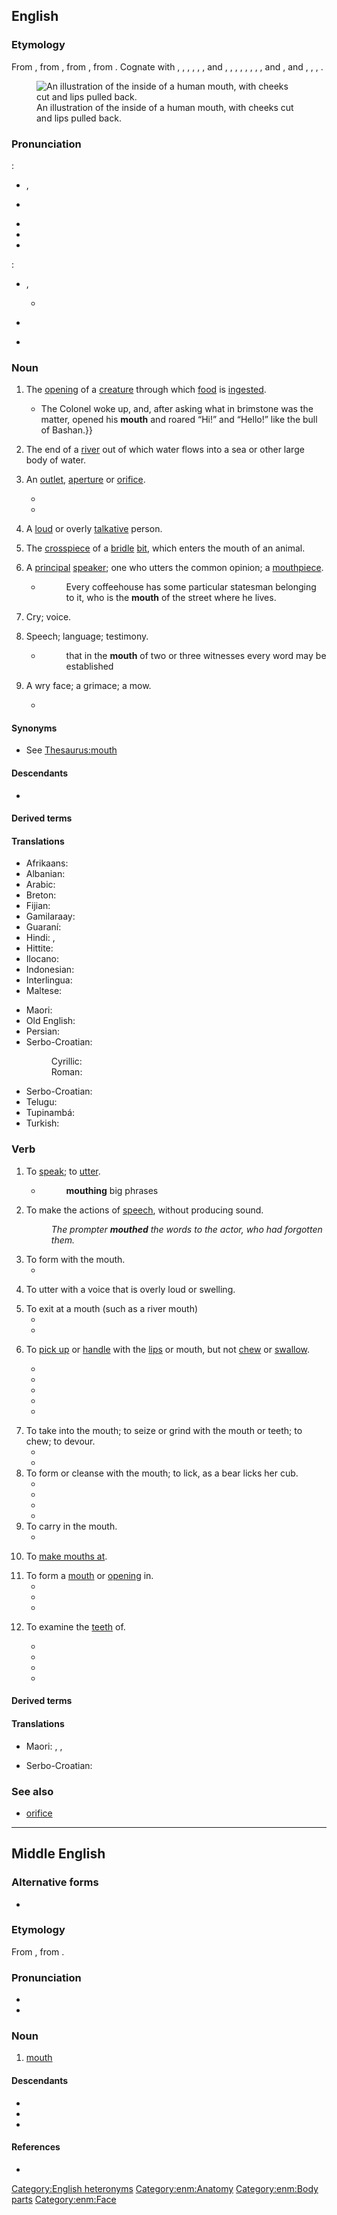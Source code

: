 {{also|mouþ}}
==English==
{{Wiktionary:Picture dictionary/en:head}}
{{wikipedia}}

===Etymology===
From {{inh|en|enm|mouth}}, from {{inh|en|ang|mūþ||mouth, opening, door, gate}}, from {{inh|en|gem-pro|*munþaz||mouth}}, from {{der|en|ine-pro|*ment-||to chew; jaw, mouth}}. Cognate with {{cog|sco|mooth||mouth}}, {{cog|frr|müd}}, {{m|frr|müth}}, {{m|frr|müss||mouth}}, {{cog|fy|mûn||mouth}}, {{cog|nl|mond||mouth}}, {{m|nl|muide||river mouth}} and {{m|nl|mui||riptide}}, {{cog|de|Mund||mouth}}, {{cog|sv|mun||mouth}}, {{cog|no|munn||mouth}}, {{cog|fo|muður}}, {{m|fo|munnur||mouth}}, {{cog|is|munnur||mouth}}, {{cog|got|𐌼𐌿𐌽𐌸𐍃||mouth}}, {{cog|la|mentum||chin}} and {{m|la|mandō||to chew}}, {{cog|grc|μάσταξ||jaws, mouth}} and {{m|grc|μασάομαι||to chew}}, {{cog|sq|mjekër||chin, beard}}, {{cog|cy|mant||jawbone}}, {{cog|hit|||tr=mēni|chin}}.

[[File:Mouth illustration-Otis Archives.jpg|right|thumb|An illustration of the inside of a human mouth, with cheeks cut and lips pulled back.]]

===Pronunciation===
{{qualifier|noun}}:
* {{enPR|mouth}}, {{IPA|en|/maʊθ/}}
* {{a|Canada}} {{IPA|en|/mʌʊθ/}}
* {{audio|en|En-uk-mouth.ogg|Audio (UK)}}
* {{audio|en|en-us-mouth.ogg|Audio (US)}}
* {{rhymes|en|aʊθ}}
{{qualifier|verb}}:
* {{enPR|mou''th''}}, {{IPA|en|/maʊð/}}
** {{audio|en|LL-Q1860 (eng)-Vealhurl-mouth (verb).wav|Audio (UK)}}
* {{a|Canada}} {{IPA|en|/mʌʊθ/|/maʊð/}}
* {{rhymes|en|aʊð}}

===Noun===
{{en-noun}}

# {{lb|en|anatomy}} The [[opening]] of a [[creature]] through which [[food]] is [[ingest]]ed.
#: {{ux|en|"Open your '''mouth''' and say 'aah'," directed the doctor.}}
#* {{quote-book|en|year=1913|author={{w|Joseph C. Lincoln}}|chapter=7| title=[http://openlibrary.org/works/OL5535161W Mr. Pratt's Patients]| passage=I made a speaking trumpet of my hands and commenced to whoop “Ahoy!” and “Hello!” at the top of my lungs. {{...}} The Colonel woke up, and, after asking what in brimstone was the matter, opened his '''mouth''' and roared “Hi!” and “Hello!” like the bull of Bashan.}}
# The end of a [[river]] out of which water flows into a sea or other large body of water.
#: {{ux|en|The '''mouth''' of the river is a good place to go birdwatching in spring and autumn.}}
# An [[outlet]], [[aperture]] or [[orifice]].
#: {{ux|en|The '''mouth''' of a cave}}
#* {{quote-book|en|year=1963|author={{w|Margery Allingham}}|title={{w|The China Governess}}| chapter=1|url=http://openlibrary.org/works/OL2004261W| passage=‘It was called the wickedest street in London and the entrance was just here. I imagine the '''mouth''' of the road lay between this lamp standard and the second from the next down there.’}}
#* {{quote-journal|en|date=2020 August 26|author=Tim Dunn|title=Great railway bores of our time!|journal=Rail|page=42|text=But why give a tunnel '''mouth''' any decoration whatsoever?}}
# {{lb|en|slang}} A [[loud]] or overly [[talkative]] person.
#: {{ux|en|My kid sister is a real '''mouth'''; she never shuts up.}}
# {{lb|en|saddlery}} The [[crosspiece]] of a [[bridle]] [[bit]], which enters the mouth of an animal.
# {{lb|en|obsolete}} A [[principal]] [[speaker]]; one who utters the common opinion; a [[mouthpiece]].
#* {{RQ:Spectator|IV|403|12 June 1712}}
#*: Every coffeehouse has some particular statesman belonging to it, who is the '''mouth''' of the street where he lives.
# {{lb|en|obsolete}} Cry; voice.
#: {{rfquotek|en|Dryden}}
# {{lb|en|obsolete}} Speech; language; testimony.
#* {{RQ:KJV|Matthew|18|16}}
#*: that in the '''mouth''' of two or three witnesses every word may be established
# {{lb|en|obsolete}} A wry face; a grimace; a mow.
#* {{RQ:Shakespeare Midsummer|III|ii|passage=Counterfeit sad looks, / Make '''mouths''' upon me when I turn my back.}}

====Synonyms====
* See [[Thesaurus:mouth]]

====Descendants====
* {{desc|srn|mofo}}

====Derived terms====
{{lookfrom|mouth}}
{{rel4|en
|a closed mouth gathers no feet
|a closed mouth catches no flies
|[[all mouth and pants]]/[[all mouth and trousers|trousers]]
|[[all mouth and no pants]]/[[all mouth and no trousers|trousers]]
|all mouth
|all one's taste is in one's mouth
|Alnmouth
|[[ass-to-mouth]]/[[ATM]]
|Avonmouth
|Axmouth
|badmouth
|bad taste in one's mouth
|bellmouth
|big mouth
|blabbermouth
|born with a silver spoon in one's mouth
|broadmouth
|Burnmouth
|butter wouldn't melt in someone's mouth
|Cockermouth
|cottonmouth
|dirty mouth
|don't look a gift horse in the mouth
|down in the mouth
|dragon's mouth
|dry mouth
|Eyemouth
|fishmouth
|flannelmouth
|flutemouth
|foam at the mouth
|[[foot-and-mouth]]/[[foot and mouth]]
|frogmouth
|froth at the mouth
|goalmouth
|Greymouth
|guttermouth
|headmouth
|hand-foot-and-mouth disease
|hand-to-mouth
|horse's mouth
|keep one's mouth shut
|largemouth
|Levenmouth
|Lossiemouth
|[[loudmouth]]/[[loud-mouth]]
|[[loudmouthed]]/[[loud-mouthed]]
|Lynemouth
|Monmouth
|motor mouth
|mouth bow
|mouth-breather
|mouthbreathing
|mouthbrooder
|[[mouthed]]/[[-mouthed]]
|mouther
|mouthfeel
|mouth-footed
|mouth harp
|mouth-made
|mouth of a sailor
|mouth mirror
|mouthful
|mouthguard
|mouthless
|mouthlike
|mouthly
|mouth music
|mouth off
|mouth organ
|mouthpart
|mouthpiece
|mouth-to-mouth
|mouthwash
|[[mouthwatering]]/[[mouth-watering]]
|mouthy
|out of the mouths of babes
|pipemouth
|poormouth
|potty mouth
|put one's foot in one's mouth
|put one's money where one's mouth is
|put words in someone's mouth
|Redesmouth
|redmouth
|river mouth
|run off at the mouth
|saltmouth
|scabby mouth
|sea mouth
|shoot off at the mouth
|shoot one's mouth off
|shut one's mouth
|smallmouth
|[[smash-mouth]]/[[smashmouth]]
|straight from the horse's mouth
|suckermouth
|trench mouth
|Tweedmouth
|Tynemouth
|Uskmouth
|warmouth
|wash your mouth out
|watch your mouth
|word of mouth
|wrymouth
}}

====Translations====
{{trans-top|the opening of a creature through which food is ingested}}
{{multitrans|data=
* Abenaki: {{tt|abe|mdon}}
* Abkhaz: {{tt|ab|аҿырҟьара}}, {{tt|ab|аҿы}}
* Acehnese: {{tt|ace|babah}}
* Adyghe: {{tt|ady|жэ}}
* Afar: {{tt|aa|afa}}
* Afrikaans: {{tt+|af|mond}}
* Ainu: {{tt|ain|チャル|tr=caro}}, {{tt|ain|チャロ|tr=caro}}, {{tt|ain|パロ|tr=paro}}
* Akkadian: {{tt|akk|𒅗|tr=pû}}
* Alabama: {{tt|akz|ichokhalbi}}
* Albanian: {{tt+|sq|gojë|f}}
* Alviri-Vidari: {{tt|avd|دان|tr=dān}} {{qualifier|Vidari}}
* Amharic: {{tt+|am|አፍ}}, {{tt|am|አንደበት}}
* Apache:
*: Western Apache: {{tt|apw|bizéʼ}}
* Arabic: {{tt+|ar|فَم|m}}, {{tt|ar|خَشْم|m}}, {{tt|ar|فُو|m}}, {{tt|ar|فُوهَة|f}}
*: Egyptian Arabic: {{tt|arz|بق|tr=boʿ}}
*: Gulf Arabic: {{tt|arz|ثم|tr=ṯamm}}, {{tt|arz|حلج|tr=ḥalj}}
*: Iraqi Arabic: {{tt|arz|حلگ|tr=ḥaleg}}
*: Lebanese Arabic: {{tt|arz|تم|tr=temm}}
*: Moroccan Arabic: {{tt|arz|فم|tr=fumm}}, {{tt|ary|فا|tr=fā}}
* Aragonese: {{tt|an|boca|f}}
* Aramaic: {{tt|arc|ܦܘܡܐ}}
* Armenian: {{tt+|hy|բերան}}, {{tt+|hy|երախ}} {{qualifier|of an animal}}
* Aromanian: {{tt+|rup|gurã}}
* Assamese: {{tt|as|মুখ}}
* Asturian: {{tt+|ast|boca|f}}
* Avar: {{tt|av|кӏал}}
* Avestan: {{tt|ae|𐬂𐬢𐬵𐬁𐬥𐬋}}, {{tt|ae|𐬁𐬵}}, {{tt|ae|𐬂𐬢𐬵}}
* Aymara: {{tt|ay|laka}}
* Aynu: {{tt|aib|car}}
* Azerbaijani: {{tt+|az|ağız}}
* Balanta-Ganja: {{tt|bjt|muntung}}
* Baluchi: {{tt|bal|دپ|tr=dap}}, {{tt|bal|دف|tr=daf}}
* Bambara: {{tt|bm|da}}
* Bashkir: {{tt|ba|ауыҙ}}
* Basque: {{tt+|eu|aho}}
* Bau Bidayuh: {{tt|sne|boba}}
* Belarusian: {{tt+|be|рот|m}}, {{tt|be|ву́сны|n-p}} {{qualifier|archaic or poetic}}
* Bengali: {{tt|bn|মুখ}}
* Bikol Central: {{tt|bcl|ngimot}}
* Bislama: {{tt|bi|maot}}
* Borôro: {{tt|bor|ogwa}}
* Breton: {{tt+|br|genoù|m}}
* Bribri: {{tt|bzd|krö|m}}
* Brunei Malay: {{tt|kxd|mulut}}
* Bulgarian: {{tt+|bg|уста́|f}}
* Burmese: {{tt+|my|ပါးစပ်}}
* Buryat: {{tt|bua|аман}} {{qualifier|Russian Buryat}}
* Catalan: {{tt+|ca|boca|f}}
* Cebuano: {{tt|ceb|baba}}
* Central Atlas Tamazight: {{tt|tzm|ⵉⵎⵉ|m}}
* Central Melanau: {{tt|mel|bebak}}
* Chamicuro: {{tt|ccc|awana}}
* Chechen: {{tt|ce|батт}}
* Chepang: {{tt|cdm|काम्‌}}, {{tt|cdm|मोङ्‌}}
* Cherokee: {{tt|chr|ᎠᎰᎵ}}
* Cheyenne: {{tt|chy|-ahtsená}}
* Chhattisgarhi: {{t-needed|hne}}
* Chichewa: {{tt|ny|kamwa}}
* Chickasaw: {{tt|cic|iti}}
* Chinese:
*: Cantonese: {{tt+|yue|口|tr=hau2}}, {{tt|yue|嘴|tr=zeoi2}}
*: Dungan: {{tt|dng|зуй}}, {{tt|dng|ку}}
*: Hakka: {{tt+|yue|口|tr=khéu}}, {{tt|hak|嘴|tr=choi}}
*: Jin: {{tt|cjy|嘴|tr=zui2}}
*: Mandarin: {{tt+|cmn|嘴|tr=zuǐ}}, {{tt+|cmn|口|tr=kǒu}}, {{tt+|cmn|嘴巴|tr=zuǐbā}}
*: Min Dong: {{tt|cdo|喙|tr=chói, ché̤ṳ}}
*: Min Nan: {{tt+|nan|喙|tr=chhuì}}, {{tt|nan|口|tr=kháu}}
*: Wu: {{tt|wuu|嘴|tr=tsr}}
* Chukchi: {{tt|ckt|йыкыргын|tr=jykyrgyn}}
* Chuvash: {{tt|cv|ҫӑвар}}
* Coptic: {{tt|cop|ⲣⲟ|m}}, {{tt|cop|ⲣⲱⲟⲩ|p}}
* Cornish: {{tt|kw|ganow}}
* Corsican: {{tt+|co|bocca|f}}, {{tt+|co|bucca|f}}, {{tt|co|bucchi}}
* Cree:
*: Plains Cree: {{tt|crk|mitōn}}
*: Woods Cree: {{tt|cr|ᒥᑑᐣ}}
* Crimean Tatar: {{tt|crh|ağız}}
* Czech: {{tt+|cs|ústa|n-p}} {{qualifier|especially human}}, {{tt+|cs|pusa|f}} {{qualifier|informal}}, {{tt+|cs|tlama|f}} {{qualifier|especially animal}}
* Dakota: {{tt|dak|i}}
* Dalmatian: {{tt|dlm|buca|f}}
* Danish: {{tt+|da|mund|c}}, {{tt|da|kæft|c}}
* Dhivehi: {{tt|dv|އަނގަ}}
* Dinka: {{tt|din|thok}}
* Dongxiang: {{tt|sce|aman}}
* Dutch: {{tt+|nl|mond|m}}, {{qualifier|of animals}} {{tt+|nl|bek|m}}, {{tt+|nl|muil|m}}
* Dzongkha: {{tt|dz|ཁ}}
* Eastern Mari: {{tt|chm|умша}}
* Egyptian: {{t-egy|r|m|h=r:Z1}}
* Elfdalian: {{tt|ovd|munn|m}}
* Emilian: {{tt|egl|bóca|f}}, {{tt|egl|bòca|f}}, {{tt|egl|båcca|f}} {{qualifier|Bolognese}}
* Erzya: {{tt|myv|курго}}
* Esperanto: {{tt+|eo|buŝo}}
* Estonian: {{tt+|et|suu}}
* Even: {{tt|eve|амӈа}}
* Evenki: {{tt|evn|амӈа}}
* Ewe: {{tt|ee|nu|n}}
* Extremaduran: {{tt|ext|boca|f}}
* Farefare: {{tt|gur|nõorɛ}}
* Faroese: {{tt|fo|muður|m}}, {{tt+|fo|munnur|m}}
* Fiji Hindi: {{tt+|hif|muh}}
* Fijian: {{tt|fj|gusu}}
* Finnish: {{tt+|fi|suu}}
* Franco-Provençal: {{tt|frp|botse|f}}, {{tt|frp|botcha|f}}, {{tt|frp|boche|f}}
* French: {{tt+|fr|bouche|f}} {{qualifier|human}}, {{tt+|fr|gueule|f}} {{qualifier|animal}}
*: Gallo: {{tt+|fr|góll}}, {{tt+|fr|goule}}
* Friulian: {{tt|fur|bocje|f}}, {{tt|fur|bočhe|f}}
* Gagauz: {{tt|gag|aaz}}
* Galician: {{tt+|gl|boca|f}}, {{tt|gl|buso|m}}
* Gamilaraay: {{tt|kld|ngaay}}, {{tt|kld|ngay}}
* Georgian: {{tt+|ka|პირი}}
* German: {{tt+|de|Mund|m}}, {{tt+|de|Maul|n}} {{qualifier|of animals}}, {{tt+|de|Gosche|f}}/{{tt|de|Gosch|f}}/{{tt+|de|Gusche|f}}
*: Alemannic German: {{tt|gsw|Muul|n}}, {{tt|gsw|Schnure}}, {{tt|gsw|Gosche}}
*: Bavarian: {{tt|bar|Babbn}}, {{tt|bar|Letschn}}, {{tt|bar|May}}, {{tt|bar|Goschn}}
*: Central Franconian: {{tt|gmw-cfr|Mond|m}}, {{tt|gmw-cfr|Muhl|m}}, {{tt|gmw-cfr|Möngksche|n}} (diminutive), {{tt|gmw-cfr|Schnüß|f}}
*: East Central German: {{tt|gmw-ecg|Gusche}}
*: Rhine Franconian: {{tt|gmw-rfr|Gosche}}
* Gothic: {{tt|got|𐌼𐌿𐌽𐌸𐍃|m}}
* Greek: {{tt+|el|στόμα|n}}
*: Ancient: {{tt|grc|στόμα|n}}, {{tt|grc|στύμα|n}} {{qualifier|Aeolic}}, {{tt|grc|μάσταξ|m}}
*: Griko: {{tt|grk-ita|lemò|m}}
* Greenlandic: {{tt|kl|qaneq}}
* Guaraní: {{tt|gn|juru}}
* Gujarati: {{tt+|gu|મુખ|m}}
* Haitian Creole: {{tt|ht|bouch}}
* Hausa: {{tt+|ha|baki}}
* Hawaiian: {{tt|haw|waha}}
* Hebrew: {{tt+|he|פֶּה|m|tr=pe}}
* Hindi: {{tt+|hi|मुँह|m}}, {{tt+|hi|मुख|m}}
* Hittite: {{tt|hit|𒀀𒄿𒅖|tr=aiš|n}}
* Hopi: {{tt|hop|moʼa}}
* Hungarian: {{tt+|hu|száj}}
* Icelandic: {{tt+|is|munnur|m}}, {{tt+|is|kjaftur}} {{qualifier|vulgar}} {{g|m}}
* Ido: {{tt+|io|boko}}
* Igbo: {{tt|ig|onu}}
* Ilocano: {{tt|ilo|ngiwat}}
* Indonesian: {{tt+|id|mulut}}
* Ingrian: {{tt|izh|suu}}
* Ingush: {{tt|inh|баге}}
* Interlingua: {{tt+|ia|bucca}}
* Inuktitut: {{tt|iu|ᖃᓂᖅ}}
* Inupiaq: {{tt|ik|qaniq}}
* Iranun: {{tt|ill|ngari'}}
* Irish: {{tt+|ga|béal|m}}, {{tt+|ga|béala|p}}
* Istro-Romanian: {{tt|ruo|gúrę|f}}
* Italian: {{tt+|it|bocca|f}}
* Japanese: {{tt+|ja|口|tr=[[くち]], kuchi}}
* Jarawa: {{t|anq|ən-imun}}
* Javanese: {{tt+|jv|cocot}}, {{tt+|jv|cangkem}}
* Kabardian: {{tt|kbd|жьэ}}
* Kabuverdianu: {{tt|kea|bóka}}
* Kalmyk: {{tt|xal|амн}}
* Kannada: {{tt+|kn|ಬಾಯ್}}, {{tt+|kn|ಬಾಯಿ}}
* Kanowit: {{tt|kxn|jawai}}
* Kapampangan: {{tt|pam|asbuk}}
* Karachay-Balkar: {{tt|krc|аууз|tr=awuz}}
* Karakalpak: {{tt|kaa|awız}}
* Karelian: {{tt|krl|suu}}
* Kashubian: {{tt|csb|gãba}}
* Kaurna: {{tt|zku|taa, naparta}}
* Kazakh: {{tt+|kk|ауыз}}
* Ket: {{tt|ket|қө|tr=qö}}
* Khakas: {{tt|kjh|аас}}, {{tt|kjh|ахсы}}
* Khmer: {{tt+|km|មាត់}}
* Kikuyu: {{tt|ki|kanua}}
* Kimaragang: {{tt|kqr|kabang}}
* Klallam: {{tt|clm|cúcən}}
* Komi-Permyak: {{tt|koi|ӧм}}
* Komi-Zyrian: {{tt|kpv|вом}}
* Kongo: {{tt|kg|munoko}}
* Konkani: {{tt|kok|तोंड}}
* Korean: {{tt+|ko|입}}
* Kumyk: {{tt|kum|авуз}}
* Kurdish:
*: Central Kurdish: {{tt+|ckb|دەم}}
*: Laki: {{tt+|lki|دەم}}
*: Northern Kurdish: {{tt+|kmr|dev|m}}
*: Southern Kurdish: {{tt+|sdh|دەم}}
* Kyrgyz: {{tt+|ky|ооз}}
* Ladin: {{tt|lld|bocia|f}}
* Ladino:
*: Hebrew: {{tt|lad|בוקה|f}}
*: Roman: {{tt|lad|boka|f}}
* Lak: {{tt|lbe|кьацӏ}}
* Lakota: {{tt|lkt|i}}
* Lao: {{tt+|lo|ປາກ}}
* Latgalian: {{tt|ltg|mute|f}}
* Latin: {{tt+|la|ōs|n}}
* Latvian: {{tt+|lv|mute|f}}
* Laz: {{tt|lzz|პიჯი}}
* Lezgi: {{tt|lez|сив}}
* Ligurian: {{tt|lij|bocca|f}}
* Limburgish: {{tt+|li|móndj|m}}, {{tt|li|mónd|m}}
{{trans-mid}}
* Lingala: {{tt|ln|monɔkɔ}}
* Lithuanian: {{tt+|lt|burna|f}}, {{tt|lt|nasrai|m-p}} {{qualifier|derogatively}}
* Livonian: {{tt|liv|sū}}
* Lombard: {{tt|lmo|boca|f}} {{qualifier|boca, buca}}
* Lotud: {{tt|dtr|kabang}}
* Low German:
*: Dutch Low Saxon: {{tt|nds-nl|moond}}
*: German Low German: {{tt+|nds-de|Mund}}, {{tt+|nds-de|Muul}}
* Luhya: {{tt|luy|kumunwa}}
* Luxembourgish: {{tt|lb|Mond}}
* Lü: {{tt|khb|ᦔᦱᧅ}}
* Macedonian: {{tt|mk|у́ста|f}}
* Malagasy: {{tt+|mg|vava}}
* Malay: {{tt+|ms|mulut}}
* Malayalam: {{tt+|ml|വായ}}
* Maltese: {{tt|mt|ħalq|m}}; {{tt|mt|fomm|m}}
* Manchu: {{tt|mnc|ᠠᠩᡤᠠ}}
* Mansi: {{tt|mns|сӯп}}
* Manx: {{tt|gv|beeal}}, {{tt|gv|gob}}
* Maori: {{tt|mi|māngai}}, {{tt|mi|waha}}, {{tt|mi|pūahatanga}}
* Mapudungun: {{tt|arn|wün}}, {{tt|arn|wən}}
* Marathi: {{tt|mr|मुख|m}}, {{tt|mr|तोंड}}
* Megleno-Romanian: {{tt|ruq|gura|f}}
* Mirandese: {{tt|mwl|boca|f}}
* Moksha: {{tt|mdf|курга}}
* Mon: {{tt|mnw|ပါၚ်}}
* Mongolian: {{tt+|mn|ам}}
* Moore: {{tt|mos|noore}}
* Nahuatl: {{tt|nah|kamajtli}}, {{tt+|nah|camatl}}
* Nama: {{tt|naq|ams}}
* Navajo: {{tt|nv|azééʼ}}
* Ndonga: {{tt|ng|okana}}
* Neapolitan: {{tt|nap|vocca|f}}
* Nepali: {{tt|ne|मुख}}
* Newar: {{tt|new|म्हुतु}}
* Nganasan: {{tt|nio|ӈаӈ|tr=ñañ}}
* Ngarrindjeri: {{tt|nay|tore}}
* Nogai: {{tt|nog|авыз}}
* Norman: {{tt|nrf|bouoche|f}} {{qualifier|Jersey}}
* Northern Sotho: {{tt|nso|molomo}}
* Northern Thai: {{t-needed|nod}}
* Norwegian: {{tt+|no|munn|m}}, {{tt+|no|kjeft}}
* Nottoway-Meherrin: {{tt|nwy|eskaharant}}
* Occitan: {{tt+|oc|boca|f}}, {{tt|oc|bouco}} {{qualifier|Provençal}}
* Ojibwe: {{q|my mouth}} {{tt|oj|indoon}}
* Old Dutch: {{tt|odt|mund}}, {{tt|odt|munt}}
* Old English: {{tt|ang|mūþ|m}}
* Old French: {{tt|fro|buche|f}}
* Old Frisian: {{tt|ofs|mūth}}, {{tt|ofs|mund}}, {{tt|ofs|mond}}
* Old High German: {{tt|goh|mund}}
* Old Norse: {{tt|non|muðr}}, {{tt|non|munnr}}
* Old Prussian: {{tt|prg|āustā}}
* Old Saxon: {{tt|osx|mūth}}
* Old Turkic: {{tt|otk|𐰍𐰕}}
* Oromo: {{tt+|om|afaan}}
* Ossetian: {{tt|os|ком}}, {{tt|os|дзых}}
* Ottoman Turkish: {{tt|ota|آغز|tr=ağız}}, {{tt|ota|آغیز|tr=ağız}}, {{tt|ota|دهان|tr=dehân}}, {{tt|ota|دهن|tr=dehen}}, {{tt|ota|فم|tr=fem}}
* Palu'e: {{tt|ple|wêwa}}
* Pangasinan: {{tt|pag|sangi}}
* Pashto: {{tt+|ps|خوله|f|tr=xwlë}}
* Pennsylvania German: {{tt|pdc|Maul}}
* Persian: {{tt+|fa|دهان|tr=dahân}}, {{tt+|fa|دهن|tr=dahan}} {{qualifier|colloquial or archaic}}
* Phoenician: {{tt|phn|𐤐}}
* Picard: {{tt|pcd|bouque}}
* Piedmontese: {{tt|pms|boca|f}}
* Polish: {{qualifier|human}} {{tt+|pl|usta|p}}, {{qualifier|animal}} {{tt+|pl|paszcza|f}}, {{tt+|pl|gęba|f}}
* Portuguese: {{tt+|pt|boca|f}}
* Punjabi:
*: Gurmukhi: {{tt|pa|ਮੁਖ}}, {{tt|pa|ਮੂੰਹ}}
*: Shahmukhi: {{tt+|pnb|مکھ|tr=mukh}}, {{tt|pnb|مونہ|tr=mū̃h}}
* Quechua: {{tt+|qu|simi}}
*: Canka Quechua: {{tt+|qu|simi}}
*: Wanka Quechua: {{tt|qu|şimi}}
*: Waiwaş Quechua: {{tt|qu|şimi}}
*: Ecuadorian Kichwa: {{tt|qu|shimi}}
*: Southern Quechua: {{tt+|qu|simi}}
* Rajasthani: {{tt|raj|मुखड़ौ|tr=mukhṛau}}, {{tt|raj|मूंडौ|tr=mū̃ḍau}}
* Rapa Nui: {{tt|rap|haha}}
* Romanian: {{tt+|ro|gură|f}}
*: Cyrillic: {{tt|ro|гурэ|f}}
* Romansch: {{tt|rm|bucca|f}}, {{tt|rm|buca|f}} {{qualifier|Sutsilvan dialect}}, {{tt|rm|buocha|f}} {{qualifier|Puter dialect}}, {{tt|rm|bocca|f}} {{qualifier|Vallader dialect}}
* Rungus: {{tt|drg|kabbang}}
* Russian: {{tt+|ru|рот|m}}, {{tt+|ru|уста́|n-p}} {{qualifier|poetic}}, {{tt+|ru|пасть|f}} {{qualifier|of animals, rude for people}}
* Rusyn: {{tt|rue|рот}}, {{tt|rue|писок}}, {{tt|rue|уста}}
* Rwanda-Rundi: {{tt|rw|umunwa|c3|c4}}
* Sabah Bisaya: {{tt|bsy|kabang}}
* Sami:
*: Inari: {{tt|smn|njälmi}}
*: Kildin: {{tt|se|ня̄лльм|tr=nyāllʼm}}
*: Northern: {{tt|se|njálbmi}}
*: Skolt: {{tt|sms|njäʹlmm}}
*: Southern: {{tt|sma|njaelmie}}
* Samoan: {{tt|sm|gutu}}
* Sanskrit: {{tt+|sa|आस्|n}}, {{tt+|sa|मुख|n}}, {{tt+|sa|च्युप|m}}
* Santali: {{tt|sat|moca}}, {{tt|sat|ᱢᱚᱪᱟ}}
* Sardinian: {{tt|sc|buca|f}}, {{tt|sc|bucca|f}}
* Saterland Frisian: {{tt|stq|Muule}}
* Scots: {{tt|sco|mooth}}, {{tt|sco|gab}}, {{tt|sco|geggie}}
* Scottish Gaelic: {{tt|gd|beul|m}}, {{qualifier|animal or pejorative}} {{tt|gd|craos}}
* Sekapan: {{tt|skp|banah}}
* Serbo-Croatian:
*: Cyrillic: {{tt|sh|у́ста|n-p}}
*: Roman: {{tt+|sh|ústa|n-p}}
* Shan: {{tt+|shn|ပၢၵ်ႇ}}
* Sherpa: {{tt|xsr|ख|tr=ka}}
* Shona: {{tt|sn|muromo}}
* Shor: {{tt|cjs|аас|tr=aas}}, {{tt|cjs|ақсы|tr=aqsı}}
* Sicilian: {{tt+|scn|bucca|f}}, {{tt+|scn|vucca|f}}
* Sikkimese: {{t-needed|sip}}
* Silesian: {{tt|szl|usta}}
* Sindhi: {{tt|sd|ٻوٿ|alt=ٻُوٿُ|tr=ḇūthu|m}}
* Sinhalese: {{tt+|si|කට}}
* Slovak: {{tt+|sk|ústa|n-p}}
* Slovene: {{tt+|sl|usta|n-p}}
* Somali: {{tt+|so|af}}
* Sorbian:
*: Lower Sorbian: {{tt|dsb|guba|f}}
*: Upper Sorbian: {{tt|hsb|huba|f}}
* Sotho: {{tt|st|molomo}}
* Southern Altai: {{tt|alt|оос}}
* Spanish: {{tt+|es|boca|f}}
* Sranan Tongo: {{tt|srn|mofo}}
* Sumerian: {{tt|sux|𒅗|ts=ka}}
* Sundanese: {{tt+|su|baham}}
* Swabian: {{tt|swg|Gosch}}
* Swahili: {{tt+|sw|kinywa|c7|c8}}
* Swazi: {{tt+|ss|umlomo|c3|c4}}
* Swedish: {{tt+|sv|mun|m}}, {{tt+|sv|käft|c}}
* Sãotomense: {{tt|cri|boka}}
* Tabasaran: {{tt|tab|ушв}}
* Tagal Murut: {{tt|mvv|kabang}}, {{tt|mvv|kavang}}, {{tt|mvv|munung}}
* Tagalog: {{tt+|tl|bibig}}, {{tt|tl|bunganga}}
* Tahitian: {{tt|ty|vaha}}
* Tajik: {{tt+|tg|даҳон}}
* Tambunan Dusun: {{tt|kzt|kabang}}
* Tamil: {{tt+|ta|வாய்}}
* Taos: {{tt|twf|łòmų́ną}}
* Tatar: {{tt+|tt|авыз}}
* Telugu: {{tt+|te|నోరు}}
* Tetum: {{tt|tet|ibun}}
* Thai: {{tt+|th|ปาก}}
* Tibetan: {{tt|bo|ཁ}}
* Tigrinya: {{tt|ti|አፍ}}
* Timugon Murut: {{tt|tih|kavang}}
* Tiwi: {{t|tiw|irubudara}}
* Tocharian B: {{tt|txb|koyṃ}}
* Tok Pisin: {{tt|tpi|maus}}
* Tongan: {{t-needed|to}}
* Tsakonian: {{tt|tsd|τθούμα|n}}, {{tt|tsd|τ̒ούμα|n}}
* Tswana: {{tt+|tn|molomo}}
* Tundra Nenets: {{tt|yrk|няʼ|tr=nya'}}, {{tt|yrk|няʼн|tr=nya'n}}
* Tupinambá: {{tt|tpn|îuru}}
* Turkish: {{tt+|tr|ağız}}
* Turkmen: {{tt+|tk|agyz}}
* Tuscarora: {{tt|tus|-hskahręw}}, {{tt|tus|-ihskahręw}}
* Tuvan: {{tt|tyv|аас}}
* Udmurt: {{tt|udm|ым}}
* Ugaritic: {{tt|uga|𐎔}}
* Ukrainian: {{tt|uk|рот|m}}
* Urdu: {{tt|ur|منہ|m|tr=mũh}}, {{tt|ur|مکھ|m|tr=mukh}}
* Uyghur: {{tt+|ug|ئېغىز}}
* Uzbek: {{tt+|uz|ogʻiz}}
* Venetian: {{tt+|vec|boca|f}}
* Veps: {{tt|vep|suu}}
* Vietnamese: {{tt+|vi|miệng}}, {{tt+|vi|mồm}}
* Volapük: {{tt+|vo|mud}}, {{tt+|vo|mudil}} {{qualifier|diminutive}}
* Votic: {{tt|vot|suu}}
* Võro: {{tt|vro|suu}}
* Walloon: {{tt+|wa|boke|f}}
* Waray-Waray: {{tt|war|bàbà}}, {{tt|war|hi-wa}}
* Welsh: {{tt+|cy|ceg}}, {{tt+|cy|cegau|m-p}}
* West Coast Bajau: {{tt|bdr|boa'}}
* West Flemish: {{tt|vls|mond}}
* West Frisian: {{tt|fy|mûle}}
* Westrobothnian: {{tt|gmq-bot|mónn|m}}
* White Hmong: {{tt|mww|qhov ncauj}}
* Winnebago: {{tt|win|ii}}
* Wiradhuri: {{tt|wrh|ngany}}
* Wolof: {{tt|wo|gémmiñ}}
* Xhosa: {{tt|xh|umlomo}}
* Yagara: {{tt|yxg|dhambur}}
* Yagnobi: {{tt|yai|рах}}
* Yakut: {{tt|sah|айах}}
* Yami: {{tt|tao|vivi}}
* Yiddish: {{tt|yi|מויל|n}}
* Yoruba: {{tt|yo|ẹnu}}
* Yucatec Maya: {{tt|yua|chiʼ}}
* Yup'ik: {{tt|esu|qaneq}}
* Zazaki: {{tt+|zza|fek}}
* Zealandic: {{tt|zea|mond|m}}, {{tt|zea|muul|m}} {{qualifier|with animals or vulgar}}
* Zhuang: {{tt|za|bak}}
* Zulu: {{tt+|zu|umlomo|c3|c4}}
{{trans-bottom}}

{{trans-top|an outlet, aperture or orifice}}
* Armenian: {{tt+|hy|բերան}}
* Bashkir: {{tt|ba|тишек}}, {{tt|ba|ауыҙ}}
* Bulgarian: {{tt+|bg|вход|m}}, {{tt+|bg|отвор|m}}
* Catalan: {{tt+|ca|boca|f}}, {{tt|ca|embocadura|f}}, {{tt|ca|desembocadura|f}}
* Cebuano: {{tt|ceb|babababa}}, {{tt|ceb|baba}}
* Estonian: {{tt+|et|suu}}
* Finnish: {{tt+|fi|suu}}
* French: {{tt+|fr|embouchure|f}}
* German:
*: Central Franconian: {{tt|gmw-cfr|Öffnong|f}}
* Greek:
*: Ancient: {{tt|grc|στόμα|n}}
*: Modern: {{tt+|el|στόμιο|n}}
* Icelandic: {{tt+|is|munnur|m}}, {{tt+|is|op|n}}
* Irish: {{tt+|ga|béal|m}}
* Italian: {{tt|it|imboccatùra|f}}, {{tt|it|imbócco|m}}
* Kurdish:
*: Central Kurdish: {{tt|ckb|زارک}}
* Latvian: {{tt|lv|atvere|f}}
{{trans-mid}}
* Lithuanian: {{tt|lt|žiotys|f-p}}, {{tt+|lt|anga|f}}
* Macedonian: {{tt|mk|о́твор|m}}
* Maori: {{tt|mi|kōtore}} {{qualifier|of a lake}}, {{tt|mi|whara|tr=of a musical instrument}}, {{tt|mi|ihi}} {{qualifier|of a cave}}, {{tt|mi|kōngutu}}
* Pashto: {{tt+|ps|خوله|f|tr=xwlə}}
* Persian: {{tt+|fa|دهانه|tr=dahâne}}, {{tt+|fa|سوراخ|tr=surâx}}
* Polish: {{tt+|pl|otwór|m}}, {{tt+|pl|ujście|n}}, {{tt+|pl|wylot|m}}
* Portuguese: {{tt+|pt|boca}}, {{tt+|pt|entrada}}, {{tt+|pt|orifício|f}}
* Romanian: {{tt+|ro|gură|f}}, {{tt+|ro|orificiu|n}}, {{tt+|ro|deschizătură|f}}
* Russian: {{tt+|ru|отве́рстие|n}}, {{tt+|ru|у́стье|n}}
* Scottish Gaelic: {{tt|gd|beul|m}}
* Slovene: {{tt+|sl|ustje|n}}
* Spanish: {{tt+|es|boca|f}}, {{tt+|es|entrada|f}}, {{tt+|es|desembocadura|f}}, {{tt+|es|orificio|m}}
* Swahili: {{tt+|sw|mdomo}}
* Swedish: {{tt+|sv|mynning}}
* Uyghur: {{tt+|ug|ئېغىز}}
{{trans-bottom}}

{{trans-top|the end of a river out of which water flows}}
* Armenian: {{tt+|hy|բերան}}
* Bashkir: {{tt|ba|тамаҡ}}
* Bengali: {{tt|bn|মোহানা}}
* Berber:
*: Tashelhit: {{tt|shi|asfi|m}}
* Brunei Malay: {{tt|kxd|kuala}}, {{tt|kxd|muara}}
* Bulgarian: {{tt+|bg|устие|n}}
* Burmese: {{tt+|my|မြစ်ပေါက်}}, {{tt+|my|အဝ}}
* Catalan: {{tt|ca|desembocadura|f}}
* Cebuano: {{tt|ceb|sabang}}, {{tt|ceb|babababa}}, {{tt|ceb|baba}} (sa suba, wahig)
* Chinese:
*: Mandarin: {{tt+|cmn|河口|tr=hékǒu}}
* Czech: {{tt+|cs|ústí|n}}
* Danish: {{tt+|da|udmunding|c}}
* Dutch: {{tt+|nl|monding|f}}, {{tt|nl|riviermond|m}}, {{tt|nl|muide|f}}
* Esperanto: {{tt|eo|marenfluejo}}, {{tt|eo|enfluejo}}
* Estonian: {{tt+|et|suu}}
* Finnish: {{tt+|fi|suu}}
* French: {{tt+|fr|embouchure|f}}
* Galician: {{tt+|gl|foz|f}}, {{tt|gl|desembocadura|f}}
* German: {{tt+|de|Mündung|f}}
*: Central Franconian: {{tt|gmw-cfr|Möndong|f}}
* Greek: {{tt+|el|εκβολές|f-p}}
*: Ancient: {{tt|grc|ἐκβολή|f}}, {{tt|grc|ἀπέρευξις|f}}, {{tt|grc|προμολή|f}}
* Hawaiian: {{tt|haw|muliwai}}
* Hungarian: {{tt+|hu|torkolat}}, {{tt+|hu|folyótorkolat}}
* Icelandic: {{tt+|is|mynni|n}}
* Indonesian: {{tt+|id|muara}}
* Irish: {{tt+|ga|béal|m}}
{{trans-mid}}
* Italian: {{tt+|it|foce|f}}
* Japanese: {{tt+|ja|河口|tr=かこう, kakō}}
* Khmer: {{tt+|km|មុខ|tr=muk}}
* Korean: {{tt+|ko|하구}}, {{tt+|ko|河口}}
* Latvian: {{tt+|lv|grīva|f}}
* Lithuanian: {{tt|lt|žiotys|f-p}}
* Macedonian: {{tt|mk|у́стие|n}}
* Malay: {{tt|ms|muara}}
* Maltese: {{tt|mt|bokka|f}}
* Maori: {{tt|mi|wahapū}}, {{tt|mi|ngutuawa}}, {{tt|mi|pūau}}, {{tt|mi|pūwaha}}, {{tt|mi|koniu}}, {{tt|mi|kōngutu}}
* Moore: {{tt|mos|kʋl-nao-satmẽ}}
* Norwegian:
*: Bokmål: {{tt|nb|munning|m|f}}
*: Nynorsk: {{tt|nn|munning|m|f}}
* Pashto: {{tt+|ps|خوله|f|tr=xwlë}}
* Polish: {{tt+|pl|ujście|n}}
* Portuguese: {{tt+|pt|foz|f}}, {{tt+|pt|embocadura|f}}
* Romanian: {{tt+|ro|gură|f}}
* Russian: {{tt+|ru|у́стье|n}}
* Samoan: {{tt|sm|mulivai}}
* Scottish Gaelic: {{tt|gd|beul|m}}
* Serbo-Croatian: {{tt+|sh|ušće|n}}
* Slovak: {{tt|sk|ústie}}
* Slovene: {{tt+|sl|ustje|n}}
* Spanish: {{tt+|es|desembocadura|f}}
* Swahili: {{tt+|sw|mdomo}}
* Swedish: {{tt+|sv|mynning|c}}, {{tt|sv|åmynning|c}}, {{tt+|sv|flodmynning|c}}
* Ukrainian: {{tt+|uk|ги́рло|n}}
}}<!-- close {{multitrans}} -->
{{trans-bottom}}

{{checktrans-top}}
* Afrikaans: {{t+check|af|mond}}
* Albanian: {{t+check|sq|gojë|f}}
* Arabic: {{t+check|ar|فَم}}
* Breton: {{t+check|br|genoù|m}}
* Fijian: {{t-check|fj|gusu}}
* Gamilaraay: {{t-check|kld|ngaay}}
* Guaraní: {{t-check|gn|juru}}
* Hindi: {{t-check|hi|मुंह}}, {{t+check|hi|मुख}}
* Hittite: {{t-check|hit||tr=aiš|n}}
* Ilocano: {{t-check|ilo|ngiwat}}
* Indonesian: {{t+check|id|mulut}}
* Interlingua: {{t+check|ia|bucca}}
* Maltese: {{t-check|mt|ħalq}}
{{trans-mid}}
* Maori: {{t-check|mi|waha}}
* Old English: {{t-check|ang|muð|m}}
* Persian: {{t+check|fa|دهان|tr=dahân}}
* Serbo-Croatian:
*: Cyrillic: {{t-check|sh|уста|n-p}}
*: Roman: {{t+check|sh|usta|n-p}}
* Serbo-Croatian: {{t+check|sh|usta|n-p}}
* Telugu: {{t+check|te|నోరు}}
* Tupinambá: {{t-check|tpn|îuru}}
* Turkish: {{t+check|tr|ağız}}
{{trans-bottom}}

===Verb===
{{en-verb}}

# {{lb|en|transitive}} To [[speak]]; to [[utter]].
#: {{ux|en|He '''mouthed''' his opinions on the subject at the meeting.}}
#* {{RQ:Hare Guesses}}
#*: '''mouthing''' big phrases
# {{lb|en|transitive}} To make the actions of [[speech]], without producing sound.
#: ''The prompter '''mouthed''' the words to the actor, who had forgotten them.''
# To form with the mouth.
#* {{quote-book|en|year=1886| title=Polmood series |author=James Hogg | page=51| passage=But words are nothing to the misbelieving -- mere air '''mouthed''' into a sound.}}
# {{lb|en|transitive}} To utter with a voice that is overly loud or swelling.
# To exit at a mouth (such as a river mouth)
#* {{quote-book|en|year=1906| title=Philosophical Magazine |author=| page=96| passage=In this part of the address the position of the principal hanging-valleys was indicated , and it was pointed out that there were two sets, namely those which '''mouthed''' into valleys that had been deepened in softer rocks, and those which  '''mouthed''' into portions of main valleys that had been deepened along shatter-bolts.}}
#* {{quote-book|en|year=1999 | title=Qualla: Home of the Middle Cherokee Settlement |author=T. Walter Middleton | page=39| passage=Suddenly an avalanche of stones turned loose right down a ravine and '''mouthed''' out on the road, stones large enough to knock a horse down, or larger, and a plenty of them to do a fair job on a large group.}}
# {{lb|en|transitive}} To [[pick up]] or [[handle]] with the [[lips]] or mouth, but not [[chew]] or [[swallow]].
#* {{quote-journal|en|year=1887|month=September|work=Hardwicke's Science-gossip|title=Natural History Jottings: On Wasps, chiefly|author=Charles Robson|editor=Mordecai Cubitt Cooke, ‎John Eller Taylor |page=210|number=273|passage=She alighted and '''mouthed''' over several within a small space and a short time; and these buds were not at the bottom of the hedge; nor was she searching for a nest-site.}}
#* {{quote-book|en|year=1889| title=The Cruise of the Marchesa to Kamschatka & New Guinea |author=Francis Henry Hill Guillemard | page=165| passage=His manner of feeding was curious, any fish he was provided with not being snapped up immediately, but played with and '''mouthed''' all over for a quarter of an hour or more, when it suddenly disappeared as if by magic.}}
#* {{quote-book|en|year=1920| title=The Dreadful River Cave: Chief Black Elk's Story |author=James Willard Schultz | page=50| passage=He would not touch any of our food that the bears had pawed and '''mouthed''' over, fearing it might be bad medicine for him, so some was got for him from Red Wing Woman.}}
#* {{quote-book|en|year=1973|author={{w|Thomas Pynchon}}| title={{w|Gravity's Rainbow}}| passage= Everyone is kind of aroused, Thanatz is sitting up on the bar having his own as yet unsheathed penis '''mouthed''' by one of the white-gloved Wends.}}
#* {{quote-book|en|year=1999 | title=Sagebrush Homesteads |author=Laura Tice Lage | page=257| passage=She found foamy saliva where the coyote had '''mouthed''' over the dogs, but no place showed any bite. }}
#: {{ux|en|The fish '''mouthed''' the lure, but didn't bite.}}
#  To take into the mouth; to seize or grind with the mouth or teeth; to chew; to devour.
#* {{quote-book|en|year=1938| title=Seven Shifts |author=Jack Common | page=62| passage=Sometimes I ate food that the rats had already '''mouthed''' over; picking away the edges where they had been eating and using the remainder; not with any good grace, not without qualms; but because I had nothing else to eat. }}
#* {{quote-book|en|year=1998| title=Word of Mouth: A Manhattan Dentist Tells All-- (well, Almost) |author=Marvin K. Rubin | page=77| passage=Each contained a long, wide, solid oak table around which all who could find a space the width of his body would '''mouth''' his brown-bag grub from home. }}
#  To form or cleanse with the mouth; to lick, as a bear licks her cub. 
#* {{quote-book|en|year=1915| title=Bulletin of the Bureau of Fisheries - Volume 33 |author=| page=224| passage=They were sucking off whatever adhered to the floating stems and leaves of the plants. They went from plant to plant and '''mouthed''' over each branch from base to tip until the whole plant had been gone over.}}
#* {{quote-book|en|year=1937| title=Aquarium Journal - Volume 10, Issue 5 |author=| page=7| passage=Meanwhile she, and the male, '''mouthed''' over the inner surface of pot until it was as clean as could be.}}
#* {{quote-book|en|year=1965| title=The Aquarist and Pondkeeper - Volumes 30-31 |author=| page=182| passage=Before egg-laying begins, the spawning grounds are '''mouthed''' over (cleaned) by both sexes.}}
#* {{quote-book|en|year=1970| title=The Hoopoe |author=Christine Weston | page=6| passage=Small slobs of things, wet and sticky, which Peggy herself distastefully '''mouthed''' out from her cavity, biting the cord which bound them to her, swallowing it, then licking the puppies clean one by one.}}
# To carry in the mouth.
#* {{quote-book|en|year=1953 | title=Keeping and Breeding Aquarium Fishes |author=Clifford Walter Emmens | page=154| passage=This transfer system continues until the young are free-swimming, which may be for another 3 or 4 days. Each time they are moved to a new pit, they are '''mouthed''' over and spat into their new crèche.}}
# {{lb|en|obsolete}} To [[make mouths at]].
#: {{rfquotek|en|R. Blair}}
# To form a [[mouth]] or [[opening]] in.
#* {{quote-book|en|year=1773| title=Amateur work, illustrated - Volume 1|chapter=Lathe-Making For Amateurs |author=Paul. N. Hasluck| page=426| passage=The front end of the barrel has to be '''mouthed''' out conically, so that the various centre points may fit it.}}
#* {{quote-book|en|year=1882| title=The Metal Turner's Handbook|author=Paul Nooncree Hasluck | page=76| passage=The front collar must be '''mouthed''' out as shown, to take the second cone on the mandrel.}}
#* {{quote-book|en|year=1956| title=Mechanical World and Engineering Record - Volume 136 |author=| page=471| passage=The cutting edge of a shaving cutter should be '''mouthed''' out slightly with a fine oilstone.}}
# {{lb|en|sheep husbandry}} To examine the [[teeth]] of.
#* {{quote-book|en|year=1938| title=Type of Farming and Ranching Areas in Wyoming|author=Byron Hunter, ‎Harry W. Pearson, ‎Alonzo Frederick Vass | page=96| passage=Either at the shipping point or as they leave the summer range, the older ewes are “'''mouthed''' out.” That is, their mouths are examined to see if their teeth are good for another year.}}
#* {{quote-book|en|year=1957| title=The New Zealand Journal of Science and Technology|author=| page=587| passage=No information could be found on the relationship between the productivity of ewes and the states of their mouths. While there is no doubt that the practice of “'''mouthing'''" ewes is founded on experience, the traditional standards may require modification since the adoption almost exclusively of grassland farming, particularly in the North Island.}}
#* {{quote-book|en|year=1976 | title=Oregon Historical Quarterly |author=Oregon Historical Society | page=27| passage=After we got the ewes "'''mouthed''' out," we turned them over to the herder that Foncy had hired to drive them to Shaniko. }}
#* {{quote-book|en|year=1977| title=Agriculture Decisions|author=United States. Department of Agriculture | page=1141| passage=Daniels told complainants in substance he would not buy any sheep without '''mouthing''' them.}}

====Derived terms====
{{rel4|en
|badmouth
}}

====Translations====
{{trans-top|to move the lips as if saying something}}
* Maori: {{t|mi|tametame}}, {{t|mi|kōtamu}}, {{t|mi|kōtamutamu}}
{{trans-mid}}
* Serbo-Croatian: {{t+|sh|izustiti}}
{{trans-bottom}}

===See also===
* [[orifice]]

[[Category:English heteronyms]]

----

==Middle English==

===Alternative forms===
* {{alter|enm|mouþ|muþ|mouthe|muð|mouþe}}

===Etymology===
From {{inh|enm|ang|mūþ}}, from {{inh|enm|gem-pro|*munþaz}}.

===Pronunciation===
* {{IPA|enm|/muːθ/}}
* {{rhymes|enm|uːθ}}

===Noun===
{{enm-noun}}

# [[#English|mouth]]

====Descendants====
* {{desc|en|mouth}}
* {{desc|sco|mooth}}
* {{desc|yol|meouth|alts=1}}

====References====
* {{R:MED Online|entry=mǒuth|pos=n|id=MED28827}}

[[Category:enm:Anatomy]]
[[Category:enm:Body parts]]
[[Category:enm:Face]]